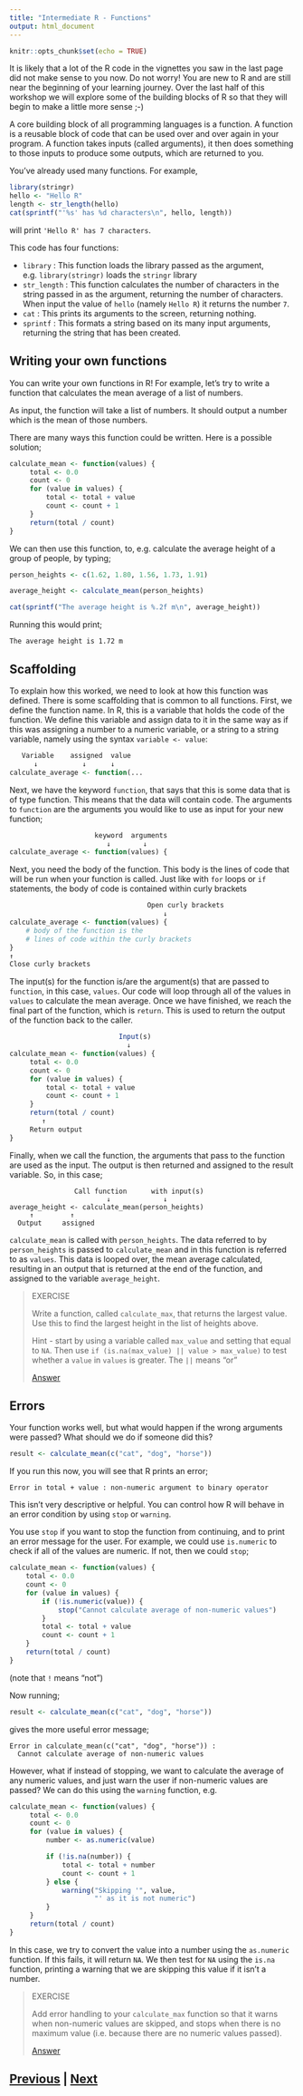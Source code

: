 ```yaml
---
title: "Intermediate R - Functions"
output: html_document
---
```


```r
knitr::opts_chunk$set(echo = TRUE)
```

It is likely that a lot of the R code in the vignettes you saw 
in the last page did not make sense to you now. Do not worry!
You are new to R and are still near the beginning of your
learning journey. Over the last half of this workshop we
will explore some of the building blocks of R so that 
they will begin to make a little more sense ;-)

A core building block of all programming languages is a
function. A function is a reusable block of code that
can be used over and over again in your program. 
A function takes inputs (called arguments), it then 
does something to those inputs to produce some outputs,
which are returned to you.

You've already used many functions. For example,

```R
library(stringr)
hello <- "Hello R"
length <- str_length(hello)
cat(sprintf("'%s' has %d characters\n", hello, length)) 
```

will print `'Hello R' has 7 characters`.

This code has four functions:

* `library` : This function loads the library passed as the argument,
e.g. `library(stringr)` loads the `stringr` library
* `str_length` : This function calculates the number of characters
in the string passed in as the argument, returning the number of 
characters. When input the value of `hello` (namely `Hello R`) it
returns the number `7`.
* `cat` : This prints its arguments to the screen, returning nothing.
* `sprintf` : This formats a string based on its many input arguments,
returning the string that has been created.

## Writing your own functions

You can write your own functions in R! For example, let's try to
write a function that calculates the mean average of a list 
of numbers.

As input, the function will take a list of numbers. It should 
output a number which is the mean of those numbers.

There are many ways this function could be written. Here is a 
possible solution;

```R
calculate_mean <- function(values) {
     total <- 0.0
     count <- 0
     for (value in values) {
         total <- total + value
         count <- count + 1
     }
     return(total / count)
}
```

We can then use this function, to, e.g. calculate the average
height of a group of people, by typing;

```R
person_heights <- c(1.62, 1.80, 1.56, 1.73, 1.91)

average_height <- calculate_mean(person_heights)

cat(sprintf("The average height is %.2f m\n", average_height))
```

Running this would print;

```
The average height is 1.72 m
```

## Scaffolding

To explain how this worked, we need to look at how this function
was defined. There is some scaffolding that is common to all functions.
First, we define the function name. In R, this is a variable that holds
the code of the function. We define this variable and assign data to
it in the same way as if this was assigning a number to a numeric
variable, or a string to a string variable, namely using the
syntax `variable <- value`:

```R
   Variable    assigned  value 
      ↓           ↓      ↓
calculate_average <- function(...
```

Next, we have the keyword `function`, that says that this is some
data that is of type function. This means that the data will contain
code. The arguments to `function` are the arguments you would like
to use as input for your new function;

```R
                     keyword  arguments
                        ↓        ↓
calculate_average <- function(values) {
```

Next, you need the body of the function. This body is the lines
of code that will be run when your function is called. Just like
with `for` loops or `if` statements, the body of code
is contained within curly brackets

```R
                                  Open curly brackets
                                      ↓
calculate_average <- function(values) {
    # body of the function is the
    # lines of code within the curly brackets
}
↑
Close curly brackets
```

The input(s) for the function is/are the argument(s) that are
passed to `function`, in this case, `values`. 
Our code will loop through all of the values in `values` to 
calculate the mean average. Once we have finished, we reach
the final part of the function, which is `return`. This is
used to return the output of the function back to the caller.

```R
                           Input(s)
                             ↓
calculate_mean <- function(values) {
     total <- 0.0
     count <- 0
     for (value in values) {
         total <- total + value
         count <- count + 1
     }
     return(total / count)
        ↑
     Return output
}
```

Finally, when we call the function, the arguments that pass
to the function are used as the input. The output is then
returned and assigned to the result variable. So, in this case;

```
                Call function      with input(s)
                        ↓             ↓  
average_height <- calculate_mean(person_heights)
     ↑         ↑
  Output     assigned
```

`calculate_mean` is called with `person_heights`. The data referred
to by `person_heights` is passed to `calculate_mean` and in this function
is referred to as `values`. This data is looped over, the mean average
calculated, resulting in an output that is returned at the end of
the function, and assigned to the variable `average_height`.

> EXERCISE
>
> Write a function, called `calculate_max`, that returns the largest value.
> Use this to find the largest height in the list of heights above.
>
> Hint - start by using a variable called `max_value` and setting that
> equal to `NA`. Then use `if (is.na(max_value) || value > max_value)`
> to test whether a `value` in `values` is greater. The `||` means "or"
>
> [Answer](functions_answer01.html)

## Errors

Your function works well, but what would happen if the wrong arguments
were passed? What should we do if someone did this?

```R
result <- calculate_mean(c("cat", "dog", "horse"))
```

If you run this now, you will see that R prints an error;

```
Error in total + value : non-numeric argument to binary operator
```

This isn't very descriptive or helpful. You can control how R will
behave in an error condition by using `stop` or `warning`.

You use `stop` if you want to stop the function from continuing,
and to print an error message for the user. For example,
we could use `is.numeric` to check if all of the values are
numeric. If not, then we could `stop`;

```R
calculate_mean <- function(values) {
    total <- 0.0
    count <- 0
    for (value in values) {
        if (!is.numeric(value)) {
            stop("Cannot calculate average of non-numeric values")
        }
        total <- total + value
        count <- count + 1
    }
    return(total / count)
}
```

(note that `!` means "not")

Now running;

```R
result <- calculate_mean(c("cat", "dog", "horse"))
```

gives the more useful error message;

```
Error in calculate_mean(c("cat", "dog", "horse")) : 
  Cannot calculate average of non-numeric values
```

However, what if instead of stopping, we want to calculate
the average of any numeric values, and just warn the user 
if non-numeric values are passed? We can do this using
the `warning` function, e.g.

```R
calculate_mean <- function(values) {
     total <- 0.0
     count <- 0
     for (value in values) {
         number <- as.numeric(value)

         if (!is.na(number)) {
             total <- total + number
             count <- count + 1
         } else {
             warning("Skipping '", value, 
                     "' as it is not numeric")
         }
     }
     return(total / count)
}
```

In this case, we try to convert the value into a number using
the `as.numeric` function. If this fails, it will return `NA`.
We then test for `NA` using the `is.na` function, printing
a warning that we are skipping this value if it isn't a number.

> EXERCISE
>
> Add error handling to your `calculate_max` function so that
> it warns when non-numeric values are skipped, and stops
> when there is no maximum value (i.e. because there are
> no numeric values passed).
>
> [Answer](functions_answer02.html)

## [Previous](packages.html) | [Next](dataframes.html)
